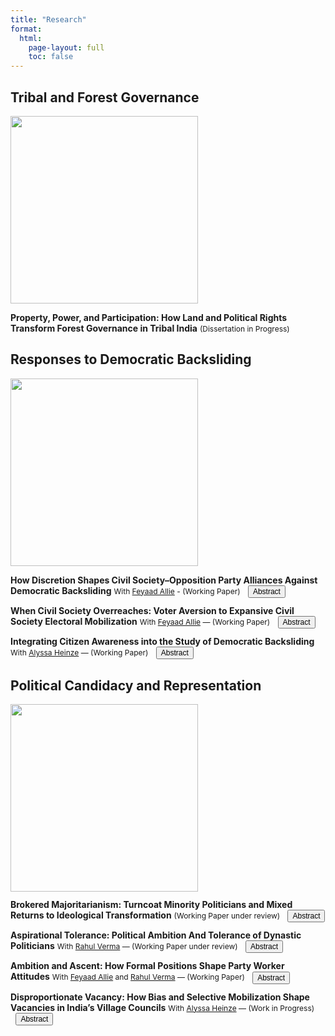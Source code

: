---
title: "Research"
format:
  html:
    page-layout: full
    toc: false
---

```{=html}
<style>
.paper{margin:.75rem 0}
.abstract-box{display:none;max-height:220px;overflow-y:auto;padding:10px;background:#f9f9f9;border-left:4px solid #ccc;margin-left:.5em;font-size:.85rem;width:100%}
button.abstract-toggle{font-size:.75rem;padding:1px 6px;cursor:pointer;margin-left:.7em;display:inline-block;vertical-align:middle}
.coauthor-note{font-size:.75rem;font-weight:normal}
</style>
<script>
document.addEventListener('click', function(e){
  if(e.target.matches('button.abstract-toggle')){
    const paper = e.target.closest('.paper');
    const box = paper && paper.querySelector('.abstract-box');
    if(box){ box.style.display = box.style.display === 'block' ? 'none' : 'block'; }
  }
});
</script>

```
## Tribal and Forest Governance

<img src="files/landing page image.jpg" width="300px"/>


**Property, Power, and Participation: How Land and Political Rights Transform Forest Governance in Tribal India** [(Dissertation in Progress)]{.coauthor-note}

## Responses to Democratic Backsliding

<img src="files/cso endorse.jpg" width="300px"/>

<div class="paper">
<strong>How Discretion Shapes Civil Society--Opposition Party Alliances Against Democratic Backsliding</strong>
<span class="coauthor-note">With <a href="https://www.feyaadallie.com/">Feyaad Allie</a> - (Working Paper)</span>
<button class="abstract-toggle">Abstract</button>
<div class="abstract-box">

Democratic backsliding weakens both civil society organizations (CSOs) and opposition parties. CSOs face repression, funding cuts, and constraints on traditional activism; opposition parties lose local organizational depth and confront skewed electoral competition. These dual constraints create incentives for political collaboration between the two, but also impose costs. Each actor must retain autonomy, preserve its core identity, and maintain credibility with its base. We argue that these actors navigate their mutual vulnerability through a discretionary alliance: a strategic, selective relationship where each seeks support without full alignment. CSOs engage in partisan mobilization but vary their intensity based on whether opposition candidates align with their organizational mission. In turn, opposition parties seek CSOs with community legitimacy and overlapping goals, while remaining cautious about over-identifying with outside actors. We demonstrate this dynamic through two paired, pre-registered conjoint experiments in India. The first, with 730 representatives from 153 CSOs, shows that CSOs temper the intensity of their electoral engagement when candidate profiles diverge from their mandates. The second, with 736 opposition party workers, reveals that parties prefer CSO allies who combine clear partisan signals with embeddedness in strategically important communities. We triangulate these findings with interviews and 62 days of ethnographic shadowing of CSO-party collaboration during a state election campaign in India to demonstrate the dynamics of such collaboration in practice. Together, our results conceptualize the CSO-party relationship under democratic backsliding as a discretionary alliance that is distinct from both disengagement and blind partisanship: initiated due to democratic constraints, shaped by organizational autonomy, and sustained by strategic calibration.

</div>
</div>


<div class="paper">
<strong>When Civil Society Overreaches: Voter Aversion to Expansive Civil Society Electoral Mobilization</strong>
<span class="coauthor-note">With <a href="https://www.feyaadallie.com/">Feyaad Allie</a> — (Working Paper)</span>
<button class="abstract-toggle">Abstract</button>
<div class="abstract-box">

Under conditions of democratic backsliding, opposition-aligned civil society organizations (CSOs) often enter electoral arenas to preserve democratic norms, protect community rights, and bolster weakened party capacity. To generate electoral impact while maintaining organizational autonomy, CSOs adopt expansive outreach strategies: they mobilize beyond their core constituents, target multiple marginalized communities, and form cross-organizational coalitions backing opposition candidates. Through a pre-registered conjoint experiment with 730 representatives from 153 CSOs in one Indian state, we show that CSOs view themselves as more effective than parties at reaching voters excluded from dominant civil society and ruling-party networks. Ethnographic fieldwork reveals how coalition-based mobilization allows CSOs to scale efforts while sustaining plausible deniability of partisanship. Yet a paired-profile conjoint experiment with 2,368 voters highlights a sharp constraint: voters penalize expansive CSOs, preferring mobilizers who are coethnic, locally embedded, or directly linked to their own community. A third survey experiment with 2,956 voters reveals the mechanism—expansive CSOs are seen as insincere and less likely to deliver material or rights-based benefits. Together, these findings expose a core dilemma: while democratic erosion compels CSOs to act collectively and broadly, voter selectivity narrows the path to effective partisan mobilization.

</div>
</div>

<div class="paper">
<strong>Integrating Citizen Awareness into the Study of Democratic Backsliding</strong>
<span class="coauthor-note">With <a href="https://alyssaheinze.github.io/">Alyssa Heinze</a> — (Working Paper)</span>
<button class="abstract-toggle">Abstract</button>
<div class="abstract-box">

Most research on democratic backsliding focuses on institutional erosion and elite behavior, often assuming that citizens perceive and respond to democratic decline. This paper argues that citizen awareness should be treated as a core component of backsliding itself, especially in local contexts where violations of democratic procedure may be less visible or politically salient. We propose and test two mechanisms that explain weak citizen backlash to local democratic backsliding: (1) limited recognition that backsliding has occurred, and (2) the redirection of political energy toward identity-based struggles that displace institutional concerns. We examine these dynamics through a mixed-methods study of multi-year local election delays in Maharashtra, India. Drawing on over 2,350 voter surveys, 736 opposition party workers, 730 opposition-aligned civil society organizations, and ethnographic fieldwork, we show that while elites clearly distinguish between elected and unelected governance, many voters do not realize their local body is unelected. Caste-based reservation movements dominate local discourse, reframing political grievances around identity rather than democratic procedure. A survey experiment reveals that informing voters of their local body’s unelected status increases democratic concern, reduces identity-based evaluations of governance, and modestly raises willingness to mobilize. These findings underscore the importance of integrating citizen perception into the study of backsliding, and demonstrate how democratic erosion can persist without overt repression or widespread public disengagement.

</div>
</div>


## Political Candidacy and Representation

<img src="files/pw training.jpg" width="300px"/>
<div class="paper">
<strong>Brokered Majoritarianism: Turncoat Minority Politicians and Mixed Returns to Ideological Transformation</strong>
<span class="coauthor-note">(Working Paper under review)</span>
<button class="abstract-toggle">Abstract</button>
<div class="abstract-box">

In ethnically diverse democracies, majoritarian parties often incorporate embedded minority leaders to expand their base. While this enables outreach into new constituencies, its impact on ideological transformation remains underexplored. This paper develops the concept of brokered majoritarianism, where parties outsource minority outreach to turncoats—elites who defect from rival parties but retain community networks. These figures deliver votes but compensate for their majoritarian alignment by reinforcing minority identity. I test this in India, where the Bharatiya Janata Party (BJP) has relied on turncoats from lower-caste (SC) and Indigenous (ST) backgrounds. A vignette experiment with 1,570 SC and ST voters shows that when a co-ethnic BJP politician is a turncoat, they are seen as more powerful than the party and expected to prioritize co-ethnic interests over majoritarian goals. A case study and a visual conjoint experiment in an Indigenous constituency reveal that turncoats dominate party–voter linkage, and compensate Hindu nationalism by amplifying Indigenous identity amongst the base. Brokered majoritarianism thus explains how majoritarian parties can expand electorally while remaining ideologically constrained, decoupling voter alignment from ideological transformation, where minority ethnic identity persists amid all-encompassing majoritarian projects.

</div>
</div>


<div class="paper">
<strong>Aspirational Tolerance: Political Ambition And Tolerance of Dynastic Politicians</strong>
<span class="coauthor-note">With <a href="https://cprindia.org/people/rahul-verma/">Rahul Verma</a> — (Working Paper under review)</span>
<button class="abstract-toggle">Abstract</button>
<div class="abstract-box">

Dynastic politicians are ubiquitous in developing democracies, even as voters often express disfavor toward them. Existing literature largely frames dynasticism as an elite-driven, supply-side phenomenon, emphasizing political networks and patronage in explaining the persistence of dynasticism. This paper introduces aspirational tolerance, a demand-side mechanism, where citizens with ambition to enter politics may accept dynasts as a fact of political life, explaining the lack of backlash towards them. Drawing on a nationally representative survey of 1,988 citizens in India, we find that those with nascent ambition to run for office themselves perceive dynastic politicians as having greater capacity than non-dynasts across five key metrics: constituency development, constituency contact, vote-buying, elite contact, and public speaking. Through interviews with electorally ambitious voters, we find evidence of growing tolerance and justification of dynastic politicians. To corroborate, we replicate the survey among a pool of electorally ambitious individuals—736 party representatives across three major political parties in the state of Maharashtra, whom we find to be more likely to have moderated views towards dynasts than ordinary citizens. These findings suggest that electoral ambition fosters aspirational tolerance, where those with hopes of running for office moderate their perceptions of dynastic politicians who occupy dominant roles within parties, limiting backlash against dynasts. Taken together, we offer a demand-driven explanation for the persistence of dynastic politics in developing democracies.

</div>
</div>


<div class="paper">
<strong>Ambition and Ascent: How Formal Positions Shape Party Worker Attitudes</strong>
<span class="coauthor-note">With <a href="https://www.feyaadallie.com/">Feyaad Allie</a> and <a href="https://cprindia.org/people/rahul-verma/">Rahul Verma</a> — (Working Paper)</span>
<button class="abstract-toggle">Abstract</button>
<div class="abstract-box">

Hierarchical structures are central to how political parties function, yet we know little about how they shape the aspirations, perceptions, and preferences of party workers themselves. This research note analyzes how holding an official role within a party's local hierarchy—at the booth, block, or district level—shapes political ambition, outlook on internal advancement, and attitudes toward intra-party reforms. Drawing on original survey data from 723 party workers across India and 736 workers in Maharashtra, we show that official position-holders are significantly more likely to express ambition to contest elections, expect to be promoted, and report satisfaction with their political contribution. These individuals also demonstrate stronger support for status quo nomination practices, including elite control over ticket distribution and the role of money in candidacy. At the same time, they are more resistant to democratizing reforms such as internal primaries or eliminating nomination fees. These patterns suggest that internal hierarchies do not simply distribute organizational tasks—they shape how workers interpret their political futures and the legitimacy of internal change. By cultivating ambition and loyalty while embedding resistance to procedural reform, party hierarchies help sustain elite control not only from the top down, but also through incentives and beliefs reinforced from within.

</div>
</div>

<div class="paper">
<strong>Disproportionate Vacancy: How Bias and Selective Mobilization Shape Vacancies in India's Village Councils</strong>
<span class="coauthor-note">With <a href="https://alyssaheinze.github.io/">Alyssa Heinze</a> — (Work in Progress)</span>
<button class="abstract-toggle">Abstract</button>
<div class="abstract-box">

Through an original administrative dataset of all vacancies in Maharashtra's rural government councils, phone surveys of 1400 rural government councils, and a survey experiment with 2950 citizens, we unpack how and why seats reserved for Scheduled Tribes (STs) and in particular ST women, remain grossly over-represented in vacant village council seats.

</div>
</div>

